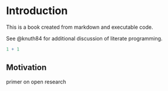 # Introduction

This is a book created from markdown and executable code.

See @knuth84 for additional discussion of literate programming.

```r
1 + 1
```

## Motivation

primer on open research